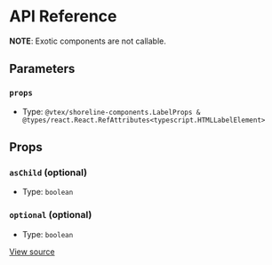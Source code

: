 # API Reference

**NOTE**: Exotic components are not callable.

## Parameters

### `props`

- Type: `@vtex/shoreline-components.LabelProps & @types/react.React.RefAttributes<typescript.HTMLLabelElement>`

## Props

### `asChild` (optional)

- Type: `boolean`

### `optional` (optional)

- Type: `boolean`

[View source](https://github.com/vtex/shoreline/blob/aa5bfb416/packages/components/src/label/label.tsx#L15)
